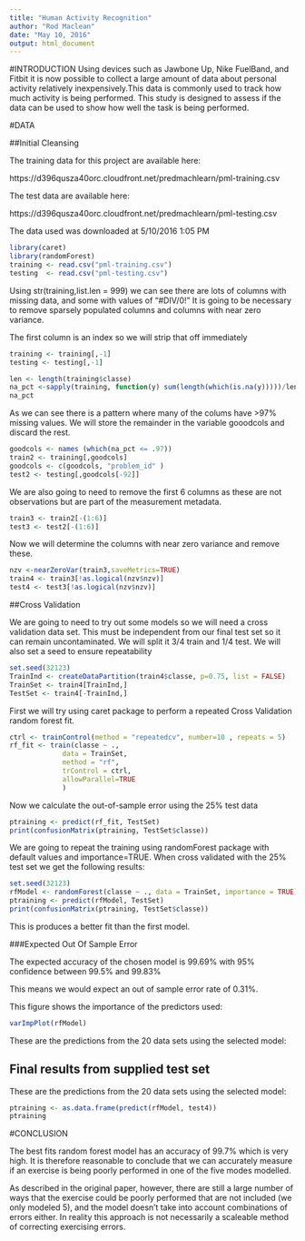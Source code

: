 ---
title: "Human Activity Recognition"
author: "Rod Maclean"
date: "May 10, 2016"
output: html_document
---

#INTRODUCTION
Using devices such as Jawbone Up, Nike FuelBand, and Fitbit it is now possible to collect a large amount of data about personal activity relatively inexpensively.This data is commonly used to track how much activity is being performed. This study is designed to assess if the data can be used to show how well the task is being performed.

#DATA

##Initial Cleansing

The training data for this project are available here:

https://d396qusza40orc.cloudfront.net/predmachlearn/pml-training.csv

The test data are available here:

https://d396qusza40orc.cloudfront.net/predmachlearn/pml-testing.csv

The data used was downloaded at 5/10/2016 1:05 PM

```{r,ECHO=FALSE }
library(caret)
library(randomForest)
training <- read.csv("pml-training.csv")
testing  <- read.csv("pml-testing.csv")

```

Using str(training,list.len = 999) we can see there are lots of columns with missing data, and some with values of "#DIV/0!"
It is going to be necessary to remove sparsely populated columns and columns with near zero variance.

The first column is an index so we will strip that off immediately
```{r}
training <- training[,-1]
testing <- testing[,-1]
```



```{r}
len <- length(training$classe)
na_pct <-sapply(training, function(y) sum(length(which(is.na(y)))))/len
na_pct
```

As we can see there is a pattern where many of the colums have >97% missing values. We will store the remainder in the variable gooodcols and discard the rest.
 
```{r}
goodcols <- names (which(na_pct <= .97))
train2 <- training[,goodcols]
goodcols <- c(goodcols, "problem_id" )
test2 <- testing[,goodcols[-92]]
```

We are also going to need to remove the first 6 columns as these are not observations but are part of the measurement metadata.

```{r}

train3 <- train2[-(1:6)]
test3 <- test2[-(1:6)]
```
Now we will determine the columns with near zero variance and remove these.

```{r} 
nzv <-nearZeroVar(train3,saveMetrics=TRUE)
train4 <- train3[!as.logical(nzv$nzv)]
test4 <- test3[!as.logical(nzv$nzv)]

```

##Cross Validation 

We are going to need to try out some models so we will need a cross validation data set. This must be independent from our final test set so it can remain uncontaminated.
We will split it 3/4 train and 1/4 test. We will also set a seed to ensure repeatability

```{r} 
set.seed(32123)
TrainInd <- createDataPartition(train4$classe, p=0.75, list = FALSE)
TrainSet <- train4[TrainInd,]
TestSet <- train4[-TrainInd,]
```

First we will try using caret package to perform a repeated Cross Validation random forest fit. 


```{r, cache=TRUE} 

ctrl <- trainControl(method = "repeatedcv", number=10 , repeats = 5)
rf_fit <- train(classe ~ .,
             data = TrainSet,
             method = "rf",  
             trControl = ctrl,
             allowParallel=TRUE
             )
```


Now we calculate the  out-of-sample error using the 25% test data
```{r}
ptraining <- predict(rf_fit, TestSet)
print(confusionMatrix(ptraining, TestSet$classe))
```
    

We are going to repeat the training using randomForest package with default values and importance=TRUE. When cross validated with the 25% test set we get the following results:

```{r, cache=TRUE} 
set.seed(32123)
rfModel <- randomForest(classe ~ ., data = TrainSet, importance = TRUE)
ptraining <- predict(rfModel, TestSet)
print(confusionMatrix(ptraining, TestSet$classe))
```

This is produces a better fit than the first model.

###Expected Out Of Sample Error

The expected accuracy of the chosen model is 99.69% with 95% confidence between 99.5% and 99.83%

This means we would expect an out of sample error rate of 0.31%.


This figure shows the importance of the predictors used:

```{r} 
varImpPlot(rfModel)
```

These are the predictions from the 20 data sets using the selected model:

## Final results from supplied test set

These are the predictions from the 20 data sets using the selected model:
```{r} 
ptraining <- as.data.frame(predict(rfModel, test4))
ptraining
```

#CONCLUSION

The best fits random forest model has an accuracy of 99.7% which is very high. It is therefore reasonable to conclude that we can accurately measure if an exercise is being poorly performed in one of the five modes modelled.


As described in the original paper, however, there are still a large number of ways that the exercise could be poorly performed that are not included (we only modeled 5), and the model doesn't take into account combinations of errors either. In reality this approach is not necessarily a scaleable method of correcting exercising errors.
